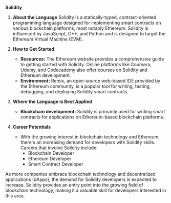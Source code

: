 **Solidity**

1. **About the Language**
   Solidity is a statically-typed, contract-oriented programming language designed for implementing smart contracts on various blockchain platforms, most notably Ethereum. Solidity is influenced by JavaScript, C++, and Python and is designed to target the Ethereum Virtual Machine (EVM).

2. **How to Get Started**
   - **Resources:** The Ethereum website provides a comprehensive guide to getting started with Solidity. Online platforms like Coursera, Udemy, and Codecademy also offer courses on Solidity and Ethereum development.
   - **Environment:** Remix, an open-source web-based IDE provided by the Ethereum community, is a popular tool for writing, testing, debugging, and deploying Solidity smart contracts.
3. **Where the Language is Best Applied**
   - **Blockchain development:** Solidity is primarily used for writing smart contracts for applications on Ethereum-based blockchain platforms.
4. **Career Potentials**
   - With the growing interest in blockchain technology and Ethereum, there's an increasing demand for developers with Solidity skills. Careers that involve Solidity include:
     - Blockchain Developer
     - Ethereum Developer
     - Smart Contract Developer

As more companies embrace blockchain technology and decentralized applications (dApps), the demand for Solidity developers is expected to increase. Solidity provides an entry point into the growing field of blockchain technology, making it a valuable skill for developers interested in this area.
